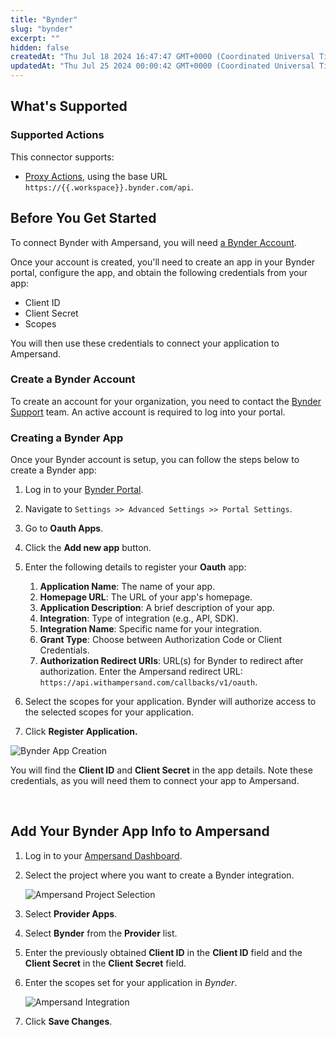 ```yaml
---
title: "Bynder"
slug: "bynder"
excerpt: ""
hidden: false
createdAt: "Thu Jul 18 2024 16:47:47 GMT+0000 (Coordinated Universal Time)"
updatedAt: "Thu Jul 25 2024 00:00:42 GMT+0000 (Coordinated Universal Time)"
---
```

## What's Supported

### Supported Actions

This connector supports:
- [Proxy Actions](/proxy-actions), using the base URL `https://{{.workspace}}.bynder.com/api`.

## Before You Get Started

To connect Bynder with Ampersand, you will need [a Bynder Account](https://www.bynder.com/en/).

Once your account is created, you'll need to create an app in your Bynder portal, configure the app, and obtain the following credentials from your app:

- Client ID
- Client Secret
- Scopes

You will then use these credentials to connect your application to Ampersand.

### Create a Bynder Account

To create an account for your organization, you need to contact the [Bynder Support](https://www.bynder.com/en/) team. An active account is required to log into your portal.

### Creating a Bynder App

Once your Bynder account is setup, you can follow the steps below to create a Bynder app:

1. Log in to your [Bynder Portal](https://portal.bynder.com/).

2. Navigate to `Settings >> Advanced Settings >> Portal Settings`.

3. Go to **Oauth Apps**.

4. Click the **Add new app** button.

5. Enter the following details to register your **Oauth** app:
   1. **Application Name**: The name of your app.
   2. **Homepage URL**: The URL of your app's homepage.
   3. **Application Description**: A brief description of your app.
   4. **Integration**: Type of integration (e.g., API, SDK).
   5. **Integration Name**: Specific name for your integration.
   6. **Grant Type**: Choose between Authorization Code or Client Credentials.
   7. **Authorization Redirect URIs**: URL(s) for Bynder to redirect after authorization.  Enter the Ampersand redirect URL: `https://api.withampersand.com/callbacks/v1/oauth`.

6. Select the scopes for your application. Bynder will authorize access to the selected scopes for your application.

7. Click **Register Application.**

![Bynder App Creation](/images/provider-guides/af13a22-bynder1.gif)

You will find the **Client ID** and **Client Secret** in the app details. Note these credentials, as you will need them to connect your app to Ampersand.

<br />

## Add Your Bynder App Info to Ampersand

1. Log in to your [Ampersand Dashboard](https://dashboard.withampersand.com).

2. Select the project where you want to create a Bynder integration.

   ![Ampersand Project Selection](/images/provider-guides/31a6a12-Ampersand.png)

3. Select **Provider Apps**.

4. Select **Bynder** from the **Provider** list.

5. Enter the previously obtained **Client ID** in the **Client ID** field and the **Client Secret** in the **Client Secret** field.

6. Enter the scopes set for your application in _Bynder_.

   ![Ampersand Integration](/images/provider-guides/3a0b8e9-bynder2.gif)

7. Click **Save Changes**.
